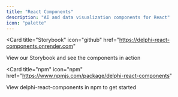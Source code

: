 ```yaml
---
title: "React Components"
description: "AI and data visualization components for React"
icon: "palette"
---
```


<Card
  title="Storybook"
  icon="github"
  href="https://delphi-react-components.onrender.com"
>
  View our Storybook and see the components in action
</Card>

<Card
  title="npm"
  icon="npm"
  href="https://www.npmjs.com/package/delphi-react-components"
>
  View delphi-react-components in npm to get started
</Card>
